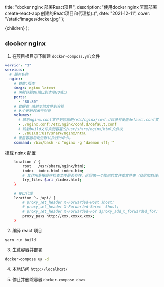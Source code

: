 
  title: "docker nginx 部署React项目",
  description:
    "使用docker nginx 容器部署create-react-app 创建的React项目和代理接口",
  date: "2021-12-11",
  cover: "/static/images/docker.jpg"
};

  <MDXContent meta={meta}>{children}</MDXContent>
);

## docker nginx

1. 在项目根目录下新建 `docker-compose.yml`文件

```yml
version: "2"
services:
  # 服务名称
  nginx:
    # 镜像:版本
    image: nginx:latest
    # 映射容器80端口到本地80端口
    ports:
      - "80:80"
    # 数据卷 映射本地文件到容器
    # 这个更新起来特别香
    volumes:
      # 映射nginx.conf文件到容器的/etc/nginx/conf.d目录并覆盖default.conf文件
      - ./nginx.conf:/etc/nginx/conf.d/default.conf
      # 映射build文件夹到容器的/usr/share/nginx/html文件夹
      - ./build:/usr/share/nginx/html
    # 覆盖容器启动后默认执行的命令。
    command: /bin/bash -c "nginx -g 'daemon off;'"
```

挂载 nginx 配置

```bash
    location / {
        root   /usr/share/nginx/html;
        index  index.html index.htm;
        # 其作用是按顺序检查文件是否存在，返回第一个找到的文件或文件夹（结尾加斜线表示为文件夹），如果所有的文件或文件夹都找不到，会进行一个内部重定向到最后一个参数。
        try_files $uri /index.html;
    }

    # 接口代理
    location ^~ /api/ {
        # proxy_set_header X-Forwarded-Host $host;
        # proxy_set_header X-Forwarded-Server $host;
        # proxy_set_header X-Forwarded-For $proxy_add_x_forwarded_for;
        proxy_pass http://xxx.xxxxx.xxxx;
    }
```

2. 编译 react 项目

```bash
yarn run build
```

3. 生成容器并部署

```bash
docker-compose up -d
```

4. 本地访问 `http://localhost/`

5. 停止并删除容器 `docker-compose down`
